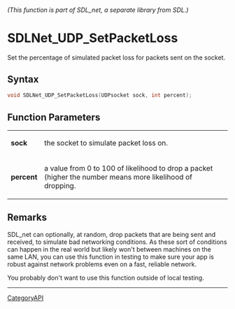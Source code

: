 ====== (This function is part of SDL_net, a separate library from SDL.) ======
= SDLNet_UDP_SetPacketLoss =

Set the percentage of simulated packet loss for packets sent on the socket.

== Syntax ==

<syntaxhighlight lang='c'>
void SDLNet_UDP_SetPacketLoss(UDPsocket sock, int percent);
</syntaxhighlight>

== Function Parameters ==

{|
|'''sock'''
|the socket to simulate packet loss on.
|-
|'''percent'''
|a value from 0 to 100 of likelihood to drop a packet (higher the number means more likelihood of dropping.
|}

== Remarks ==

SDL_net can optionally, at random, drop packets that are being sent and
received, to simulate bad networking conditions. As these sort of
conditions can happen in the real world but likely won't between machines
on the same LAN, you can use this function in testing to make sure your app
is robust against network problems even on a fast, reliable network.

You probably don't want to use this function outside of local testing.

----
[[CategoryAPI]]



